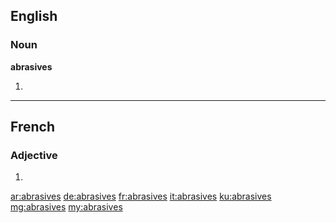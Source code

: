 ==English==

===Noun===
'''abrasives'''

# {{plural of|abrasive}}

----

==French==

===Adjective===
{{fr-adj-form}} {{f-p}}

# {{feminine plural of|abrasif|lang=fr}}

[[ar:abrasives]]
[[de:abrasives]]
[[fr:abrasives]]
[[it:abrasives]]
[[ku:abrasives]]
[[mg:abrasives]]
[[my:abrasives]]